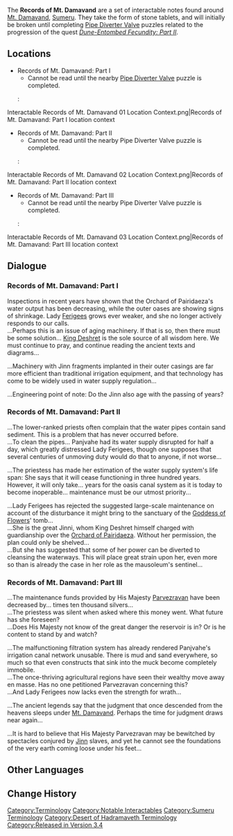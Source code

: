 {{Terminology Infobox
|image        = 
|type         = Notable Interactables
|region       = Sumeru
|subregion    = Great Red Sand
|area         = Desert of Hadramaveth
|subarea      = Mt. Damavand
}}
The '''Records of Mt. Damavand''' are a set of interactable notes found around [[Mt. Damavand]], [[Sumeru]]. They take the form of stone tablets, and will initially be broken until completing [[Pipe Diverter Valve]] puzzles related to the progression of the quest ''[[Dune-Entombed Fecundity: Part II]]''.

==Locations==
* Records of Mt. Damavand: Part I
** Cannot be read until the nearby [[Pipe Diverter Valve]] puzzle is completed.
*: <gallery>Interactable Records of Mt. Damavand 01 Location.png|Records of Mt. Damavand: Part I location
Interactable Records of Mt. Damavand 01 Location Context.png|Records of Mt. Damavand: Part I location context
</gallery>
* Records of Mt. Damavand: Part II
** Cannot be read until the nearby Pipe Diverter Valve puzzle is completed.
*: <gallery>Interactable Records of Mt. Damavand 02 Location.png|Records of Mt. Damavand: Part II location
Interactable Records of Mt. Damavand 02 Location Context.png|Records of Mt. Damavand: Part II location context
</gallery>
* Records of Mt. Damavand: Part III
** Cannot be read until the nearby Pipe Diverter Valve puzzle is completed.
*: <gallery>Interactable Records of Mt. Damavand 03 Location.png|Records of Mt. Damavand: Part III location
Interactable Records of Mt. Damavand 03 Location Context.png|Records of Mt. Damavand: Part III location context
</gallery>

==Dialogue==
===Records of Mt. Damavand: Part I===
Inspections in recent years have shown that the Orchard of Pairidaeza's water output has been decreasing, while the outer oases are showing signs of shrinkage. Lady [[Ferigees]] grows ever weaker, and she no longer actively responds to our calls.<br>
...Perhaps this is an issue of aging machinery. If that is so, then there must be some solution... [[King Deshret]] is the sole source of all wisdom here. We must continue to pray, and continue reading the ancient texts and diagrams...

...Machinery with Jinn fragments implanted in their outer casings are far more efficient than traditional irrigation equipment, and that technology has come to be widely used in water supply regulation...

...Engineering point of note: Do the Jinn also age with the passing of years?

===Records of Mt. Damavand: Part II===
...The lower-ranked priests often complain that the water pipes contain sand sediment. This is a problem that has never occurred before.<br>
...To clean the pipes... Panjvahe had its water supply disrupted for half a day, which greatly distressed Lady Ferigees, though one supposes that several centuries of unmoving duty would do that to anyone, if not worse...

...The priestess has made her estimation of the water supply system's life span: She says that it will cease functioning in three hundred years. However, it will only take... years for the oasis canal system as it is today to become inoperable... maintenance must be our utmost priority...

...Lady Ferigees has rejected the suggested large-scale maintenance on account of the disturbance it might bring to the sanctuary of the [[Nabu Malikata|Goddess of Flowers]]' tomb...<br>
...She is the great Jinni, whom King Deshret himself charged with guardianship over the [[The Orchard of Pairidaeza|Orchard of Pairidaeza]]. Without her permission, the plan could only be shelved...<br>
...But she has suggested that some of her power can be diverted to cleansing the waterways. This will place great strain upon her, even more so than is already the case in her role as the mausoleum's sentinel...

===Records of Mt. Damavand: Part III===
...The maintenance funds provided by His Majesty [[Parvezravan]] have been decreased by... times ten thousand silvers...<br>
...The priestess was silent when asked where this money went. What future has she foreseen?<br>
...Does His Majesty not know of the great danger the reservoir is in? Or is he content to stand by and watch?

...The malfunctioning filtration system has already rendered Panjvahe's irrigation canal network unusable. There is mud and sand everywhere, so much so that even constructs that sink into the muck become completely immobile.<br>
...The once-thriving agricultural regions have seen their wealthy move away en masse. Has no one petitioned Parvezravan concerning this?<br>
...And Lady Ferigees now lacks even the strength for wrath...

...The ancient legends say that the judgment that once descended from the heavens sleeps under [[Mt. Damavand]]. Perhaps the time for judgment draws near again...

...It is hard to believe that His Majesty Parvezravan may be bewitched by spectacles conjured by [[Jinni|Jinn]] slaves, and yet he cannot see the foundations of the very earth coming loose under his feet...

==Other Languages==
{{Other Languages
|default_hidden = 1
|en      = Records of Mt. Damavand
|zhs     = 达马山记事
|zhs_rm  = Dámǎ-shān Jìshì
|zht     = 達馬山記事
|zht_rm  = Dámǎ-shān Jìshì
|ja      = ダマーヴァンド山の古事
|ja_rm   = Damaavando-san no Koji
|ko      = 다마반드산 기록
|es      = Crónicas del Monte Damavand
|fr      = Chroniques du Mont Damavand
|ru      = Хроники горы Дамаванд
|th      = บันทึกเรื่องราวแห่งภูเขา Damavand
|th_rm   = 
|vi      = Ghi Chép Về Núi Damavand
|de      = Aufzeichnungen des Damavand-Bergs
|id      = Catatan Gunung Damavand
|pt      = Crônicas da Montanha Damavand
|tr      = Damavand Dağı Kayıtları
|it      = Archivi del Monte Damavand
}}

==Change History==
{{Change History|3.4}}
<!--
==References==
{{Reflist}}
-->
[[Category:Terminology]]
[[Category:Notable Interactables]]
[[Category:Sumeru Terminology]]
[[Category:Desert of Hadramaveth Terminology]]
[[Category:Released in Version 3.4]]